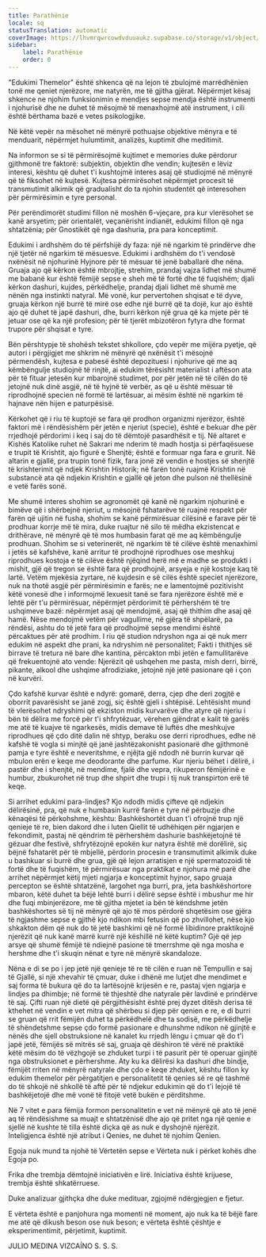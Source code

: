 ```yaml
---
title: Parathënie
locale: sq
statusTranslation: automatic
coverImage: https://lhvmrqwrcowdvduuaukz.supabase.co/storage/v1/object/public/strapi-uploads/small_cover-educacion-fundamental.webp-2d51a7828a2b1309555be27f7e2a61a0.webp
sidebar:
    label: Parathënie
    order: 0
---
```

"Edukimi Themelor" është shkenca që na lejon të zbulojmë marrëdhënien tonë me qeniet njerëzore, me natyrën, me të gjitha gjërat. Nëpërmjet kësaj shkence ne njohim funksionimin e mendjes sepse mendja është instrumenti i njohurisë dhe ne duhet të mësojmë të menaxhojmë atë instrument, i cili është bërthama bazë e vetes psikologjike.

Në këtë vepër na mësohet në mënyrë pothuajse objektive mënyra e të menduarit, nëpërmjet hulumtimit, analizës, kuptimit dhe meditimit.

Na informon se si të përmirësojmë kujtimet e memories duke përdorur gjithmonë tre faktorë: subjektin, objektin dhe vendin; kujtesën e lëviz interesi, kështu që duhet t'i kushtojmë interes asaj që studiojmë në mënyrë që të fiksohet në kujtesë. Kujtesa përmirësohet nëpërmjet procesit të transmutimit alkimik që gradualisht do ta njohin studentët që interesohen për përmirësimin e tyre personal.

Për perëndimorët studimi fillon në moshën 6-vjeçare, pra kur vlerësohet se kanë arsyetim; për orientalët, veçanërisht indianët, edukimi fillon që nga shtatzënia; për Gnostikët që nga dashuria, pra para konceptimit.

Edukimi i ardhshëm do të përfshijë dy faza: një në ngarkim të prindërve dhe një tjetër në ngarkim të mësuesve. Edukimi i ardhshëm do t'i vendosë nxënësit në njohurinë Hyjnore për të mësuar të jenë baballarë dhe nëna. Gruaja ajo që kërkon është mbrojtje, strehim, prandaj vajza lidhet më shumë me babanë kur është fëmijë sepse e sheh më të fortë dhe të fuqishëm; djali kërkon dashuri, kujdes, përkëdhelje, prandaj djali lidhet më shumë me nënën nga instinkti natyral. Më vonë, kur pervertohen shqisat e të dyve, gruaja kërkon një burrë të mirë ose edhe një burrë që ta dojë, kur ajo është ajo që duhet të japë dashuri, dhe, burri kërkon një grua që ka mjete për të jetuar ose që ka një profesion; për të tjerët mbizotëron fytyra dhe format trupore për shqisat e tyre.

Bën përshtypje të shohësh tekstet shkollore, çdo vepër me mijëra pyetje, që autori i përgjigjet me shkrim në mënyrë që nxënësit t'i mësojnë përmendësh, kujtesa e pabesë është depozituesi i njohurive që me aq këmbëngulje studiojnë të rinjtë, ai edukim tërësisht materialist i aftëson ata për të fituar jetesën kur mbarojnë studimet, por për jetën në të cilën do të jetojnë nuk dinë asgjë, në të hyjnë të verbër, as që u është mësuar të riprodhojnë specien në formë të lartësuar, ai mësim është në ngarkim të hajnave nën hijen e paturpësisë.

Kërkohet që i riu të kuptojë se fara që prodhon organizmi njerëzor, është faktori më i rëndësishëm për jetën e njeriut (specie), është e bekuar dhe për rrjedhojë përdorimi i keq i saj do të dëmtojë pasardhësit e tij. Në altaret e Kishës Katolike ruhet në Sakrari me nderim të madh hostja si përfaqësuese e trupit të Krishtit, ajo figurë e Shenjtë; është e formuar nga fara e grurit. Në altarin e gjallë, pra trupin tonë fizik, fara jonë zë vendin e hostjes së shenjtë të krishterimit që ndjek Krishtin Historik; në farën tonë ruajmë Krishtin në substancë ata që ndjekin Krishtin e gjallë që jeton dhe pulson në thellësinë e vetë farës sonë.

Me shumë interes shohim se agronomët që kanë në ngarkim njohurinë e bimëve që i shërbejnë njeriut, u mësojnë fshatarëve të ruajnë respekt për farën që ujitin në fusha, shohim se kanë përmirësuar cilësinë e farave për të prodhuar korrje më të mira, duke ruajtur në silo të mëdha ekzistencat e drithërave, në mënyrë që të mos humbasin farat që me aq këmbëngulje prodhuan. Shohim se si veterinerët, në ngarkim të të cilëve është menaxhimi i jetës së kafshëve, kanë arritur të prodhojnë riprodhues ose meshkuj riprodhues kostoja e të cilëve është njëqind herë më e madhe se produkti i mishit, gjë që tregon se është fara që prodhojnë, arsyeja e një kostoje kaq të lartë. Vetëm mjekësia zyrtare, në kujdesin e së cilës është speciet njerëzore, nuk na thotë asgjë për përmirësimin e farës; ne e lamentojmë pozitivisht këtë vonesë dhe i informojmë lexuesit tanë se fara njerëzore është më e lehtë për t'u përmirësuar, nëpërmjet përdorimit të përhershëm të tre ushqimeve bazë: nëpërmjet asaj që mendojmë, asaj që thithim dhe asaj që hamë. Nëse mendojmë vetëm për vagullime, në gjëra të shpëlarë, pa rëndësi, ashtu do të jetë fara që prodhojmë sepse mendimi është përcaktues për atë prodhim. I riu që studion ndryshon nga ai që nuk merr edukim në aspekt dhe prani, ka ndryshim në personalitet; Fakti i thithjes së birrave të tretura në bare dhe kantina, përcakton mbi jetën e famullitarëve që frekuentojnë ato vende: Njerëzit që ushqehen me pasta, mish derri, birrë, pikante, alkool dhe ushqime afrodiziake, jetojnë një jetë pasionare që i çon në kurvëri.

Çdo kafshë kurvar është e ndyrë: gomarë, derra, cjep dhe deri zogjtë e oborrit pavarësisht se janë zogj, siç është gjeli i shtëpisë. Lehtësisht mund të vlerësohet ndryshimi që ekziston midis kurvarëve dhe atyre që njeriu i bën të dëlira me forcë për t'i shfrytëzuar, vërehen gjëndrat e kalit të garës me atë të kuajve të ngarkesës, midis demave të luftës dhe meshkujve riprodhues që çdo ditë dalin në shtyp, beraku ose derri riprodhues, edhe në kafshë të vogla si minjtë që janë jashtëzakonisht pasionarë dhe gjithmonë pamja e tyre është e neveritshme, e njëjta gjë ndodh në burrin kurvar që mbulon erën e keqe me deodorante dhe parfume. Kur njeriu bëhet i dëlirë, i pastër dhe i shenjtë, në mendime, fjalë dhe vepra, rikuperon fëmijërinë e humbur, zbukurohet në trup dhe shpirt dhe trupi i tij nuk transpirton erë të keqe.

Si arrihet edukimi para-lindjes? Kjo ndodh midis çifteve që ndjekin dëlirësinë, pra, që nuk e humbasin kurrë farën e tyre në përbuzje dhe kënaqësi të përkohshme, kështu: Bashkëshortët duan t'i ofrojnë trup një qenieje të re, bien dakord dhe i luten Qiellit të udhëhiqen për ngjarjen e fekondimit, pastaj në qëndrim të përhershëm dashurie bashkëjetojnë të gëzuar dhe festivë, shfrytëzojnë epokën kur natyra është më dorëlirë, siç bëjnë fshatarët për të mbjellë, përdorin procesin e transmutimit alkimik duke u bashkuar si burrë dhe grua, gjë që lejon arratisjen e një spermatozoidi të fortë dhe të fuqishëm, të përmirësuar nga praktikat e njohura më parë dhe arrihet nëpërmjet këtij mjeti ngjarja e konceptimit hyjnor, sapo gruaja percepton se është shtatzënë, largohet nga burri, pra, jeta bashkëshortore mbaron, këtë duhet ta bëjë lehtë burri i dëlirë sepse është i mbushur me hir dhe fuqi mbinjerëzore, me të gjitha mjetet ia bën të këndshme jetën bashkëshortes së tij në mënyrë që ajo të mos përdorë shqetësim ose gjëra të ngjashme sepse e gjithë kjo ndikon mbi fetusin që po zhvillohet, nëse kjo shkakton dëm që nuk do të jetë bashkimi që në formë libidinore praktikojnë njerëzit që nuk kanë marrë kurrë një këshillë në këtë kuptim? Gjë që jep arsye që shumë fëmijë të ndiejnë pasione të tmerrshme që nga mosha e hershme dhe t'i skuqin nënat e tyre në mënyrë skandaloze.

Nëna e di se po i jep jetë një qenieje të re të cilën e ruan në Tempullin e saj të Gjallë, si një xhevahir të çmuar, duke i dhënë me lutjet dhe mendimet e saj forma të bukura që do ta lartësojnë krijesën e re, pastaj vjen ngjarja e lindjes pa dhimbje; në formë të thjeshtë dhe natyrale për lavdinë e prindërve të saj. Çifti ruan një dietë që përgjithësisht është prej dyzet ditësh derisa të kthehet në vendin e vet mitra që shërbeu si djep për qenien e re, e di burri se gruan që rrit fëmijën duhet ta përkëdhelë dhe ta sodisë, me përkëdhelje të shëndetshme sepse çdo formë pasionare e dhunshme ndikon në gjinjtë e nënës dhe sjell obstruksione në kanalet ku rrjedh lëngu i çmuar që do t'i japë jetë, fëmijës së mitrës së saj, gruaja që dëshiron të vërë në praktikë këtë mësim do të vëzhgojë se zhduket turpi i të pasurit për të operuar gjinjtë nga obstruksionet e përhershme. Aty ku ka dëlirësi ka dashuri dhe bindje, fëmijët rriten në mënyrë natyrale dhe çdo e keqe zhduket, kështu fillon ky edukim themelor për përgatitjen e personalitetit të qenies së re që tashmë do të shkojë në shkollë të aftë për të ndjekur edukimin që do t'i lejojë të bashkëjetojë dhe më vonë të fitojë vetë bukën e përditshme.

Në 7 vitet e para fëmija formon personalitetin e vet në mënyrë që ato të jenë aq të rëndësishme sa muajt e shtatzënisë dhe ajo që pritet nga një qenie e sjellë në kushte të tilla është diçka që as nuk e dyshojnë njerëzit. Inteligjenca është një atribut i Qenies, ne duhet të njohim Qenien.

Egoja nuk mund ta njohë të Vërtetën sepse e Vërteta nuk i përket kohës dhe Egoja po.

Frika dhe trembja dëmtojnë iniciativën e lirë. Iniciativa është krijuese, trembja është shkatërruese.

Duke analizuar gjithçka dhe duke medituar, zgjojmë ndërgjegjen e fjetur.

E vërteta është e panjohura nga momenti në moment, ajo nuk ka të bëjë fare me atë që dikush beson ose nuk beson; e vërteta është çështje e eksperimentimit, përjetimit, kuptimit.

JULIO MEDINA VIZCAÍNO
S. S. S.

